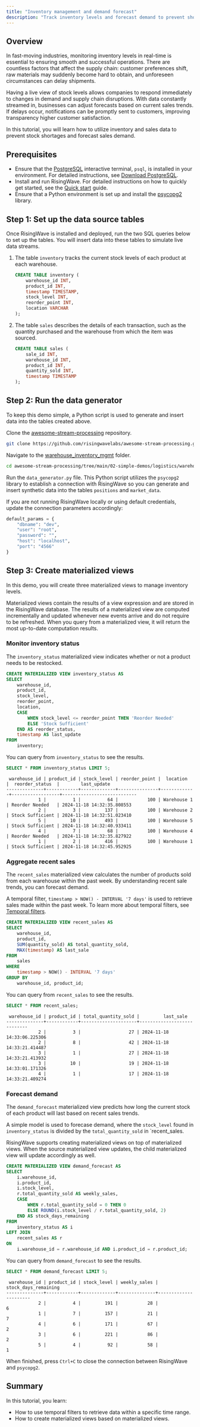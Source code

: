 ```yaml
---
title: "Inventory management and demand forecast"
description: "Track inventory levels and forecast demand to prevent shortages and optimize restocking schedules."
---
```


## Overview

In fast-moving industries, monitoring inventory levels in real-time is essential to ensuring smooth and successful operations. There are countless factors that affect the supply chain: customer preferences shift, raw materials may suddenly become hard to obtain, and unforeseen circumstances can delay shipments.

Having a live view of stock levels allows companies to respond immediately to changes in demand and supply chain disruptions. With data constantly streamed in, businesses can adjust forecasts based on current sales trends. If delays occur, notifications can be promptly sent to customers, improving transparency higher customer satisfaction.

In this tutorial, you will learn how to utilize inventory and sales data to prevent stock shortages and forecast sales demand.

## Prerequisites

* Ensure that the [PostgreSQL](https://www.postgresql.org/docs/current/app-psql.html) interactive terminal, `psql`, is installed in your environment. For detailed instructions, see [Download PostgreSQL](https://www.postgresql.org/download/).
* Install and run RisingWave. For detailed instructions on how to quickly get started, see the [Quick start](/get-started/quickstart/) guide.
* Ensure that a Python environment is set up and install the [psycopg2](https://pypi.org/project/psycopg2/) library. 

## Step 1: Set up the data source tables

Once RisingWave is installed and deployed, run the two SQL queries below to set up the tables. You will insert data into these tables to simulate live data streams.

1. The table `inventory` tracks the current stock levels of each product at each warehouse.

    ```sql
    CREATE TABLE inventory (
        warehouse_id INT,
        product_id INT,
        timestamp TIMESTAMP,
        stock_level INT,
        reorder_point INT,
        location VARCHAR
    );
    ```
2. The table `sales` describes the details of each transaction, such as the quantity purchased and the warehouse from which the item was sourced.

    ```sql
    CREATE TABLE sales (
        sale_id INT,
        warehouse_id INT,
        product_id INT,
        quantity_sold INT,
        timestamp TIMESTAMP
    );
    ```

## Step 2: Run the data generator

To keep this demo simple, a Python script is used to generate and insert data into the tables created above. 

Clone the [awesome-stream-processing](https://github.com/risingwavelabs/awesome-stream-processing) repository.

```bash
git clone https://github.com/risingwavelabs/awesome-stream-processing.git
```

Navigate to the [warehouse_inventory_mgmt](https://github.com/risingwavelabs/awesome-stream-processing/tree/main/02-simple-demos/logistics/warehouse_inventory_mgmt) folder.

```bash
cd awesome-stream-processing/tree/main/02-simple-demos/logistics/warehouse_inventory_mgmt
```

Run the `data_generator.py` file. This Python script utilizes the `psycopg2` library to establish a connection with RisingWave so you can generate and insert synthetic data into the tables `positions` and `market_data`. 

If you are not running RisingWave locally or using default credentials, update the connection parameters accordingly:

```python
default_params = {
    "dbname": "dev",
    "user": "root",
    "password": "",
    "host": "localhost",
    "port": "4566"
}
```

## Step 3: Create materialized views

In this demo, you will create three materialized views to manage inventory levels.

Materialized views contain the results of a view expression and are stored in the RisingWave database. The results of a materialized view are computed incrementally and updated whenever new events arrive and do not require to be refreshed. When you query from a materialized view, it will return the most up-to-date computation results.

### Monitor inventory status

The `inventory_status` materialized view indicates whether or not a product needs to be restocked.

```sql
CREATE MATERIALIZED VIEW inventory_status AS
SELECT
    warehouse_id,
    product_id,
    stock_level,
    reorder_point,
    location,
    CASE
        WHEN stock_level <= reorder_point THEN 'Reorder Needed'
        ELSE 'Stock Sufficient'
    END AS reorder_status,
    timestamp AS last_update
FROM
    inventory;
```

You can query from `inventory_status` to see the results.

```sql
SELECT * FROM inventory_status LIMIT 5;
```

```
 warehouse_id | product_id | stock_level | reorder_point |  location   |  reorder_status  |        last_update         
--------------+------------+-------------+---------------+-------------+------------------+----------------------------
            1 |          1 |          64 |           100 | Warehouse 1 | Reorder Needed   | 2024-11-18 14:32:35.808553
            2 |          3 |         137 |           100 | Warehouse 2 | Stock Sufficient | 2024-11-18 14:32:51.023410
            5 |         10 |         493 |           100 | Warehouse 5 | Stock Sufficient | 2024-11-18 14:32:40.933411
            4 |          7 |          68 |           100 | Warehouse 4 | Reorder Needed   | 2024-11-18 14:32:35.827922
            1 |          2 |         416 |           100 | Warehouse 1 | Stock Sufficient | 2024-11-18 14:32:45.952925
```

### Aggregate recent sales

The `recent_sales` materialized view calculates the number of products sold from each warehouse within the past week. By understanding recent sale trends, you can forecast demand.

A temporal filter, `timestamp > NOW() - INTERVAL '7 days'` is used to retrieve sales made within the past week. To learn more about temporal filters, see [Temporal filters](/processing/sql/temporal-filters/).

```sql
CREATE MATERIALIZED VIEW recent_sales AS
SELECT
    warehouse_id,
    product_id,
    SUM(quantity_sold) AS total_quantity_sold,
    MAX(timestamp) AS last_sale
FROM
    sales
WHERE
    timestamp > NOW() - INTERVAL '7 days'
GROUP BY
    warehouse_id, product_id;
```

You can query from `recent_sales` to see the results.

```sql
SELECT * FROM recent_sales;
```
```
 warehouse_id | product_id | total_quantity_sold |         last_sale          
--------------+------------+---------------------+----------------------------
            2 |          3 |                  27 | 2024-11-18 14:33:06.225306
            2 |          8 |                  42 | 2024-11-18 14:33:21.414487
            3 |          1 |                  27 | 2024-11-18 14:33:21.413932
            3 |         10 |                  19 | 2024-11-18 14:33:01.171326
            4 |          1 |                  17 | 2024-11-18 14:33:21.409274
```

### Forecast demand

The `demand_forecast` materialized view predicts how long the current stock of each product will last based on recent sales trends. 

A simple model is used to forecase demand, where the `stock_level` found in `inventory_status` is divided by the `total_quantity_sold` in `recent_sales.

RisingWave supports creating materialized views on top of materialized views. When the source materialized view updates, the child materialized view will update accordingly as well.

```sql
CREATE MATERIALIZED VIEW demand_forecast AS
SELECT
    i.warehouse_id,
    i.product_id,
    i.stock_level,
    r.total_quantity_sold AS weekly_sales,
    CASE
        WHEN r.total_quantity_sold = 0 THEN 0
        ELSE ROUND(i.stock_level / r.total_quantity_sold, 2)
    END AS stock_days_remaining
FROM
    inventory_status AS i
LEFT JOIN
    recent_sales AS r
ON
    i.warehouse_id = r.warehouse_id AND i.product_id = r.product_id;
```

You can query from `demand_forecast` to see the results.

```sql
SELECT * FROM demand_forecast LIMIT 5;
```
```
 warehouse_id | product_id | stock_level | weekly_sales | stock_days_remaining 
--------------+------------+-------------+--------------+----------------------
            2 |          4 |         191 |           28 |                    6
            1 |          7 |         157 |           21 |                    7
            4 |          6 |         171 |           67 |                    2
            3 |          6 |         221 |           86 |                    2
            5 |          4 |          92 |           58 |                    1
```

When finished, press `Ctrl+C` to close the connection between RisingWave and `psycopg2`.

## Summary

In this tutorial, you learn:
- How to use temporal filters to retrieve data within a specific time range. 
- How to create materialized views based on materialized views. 